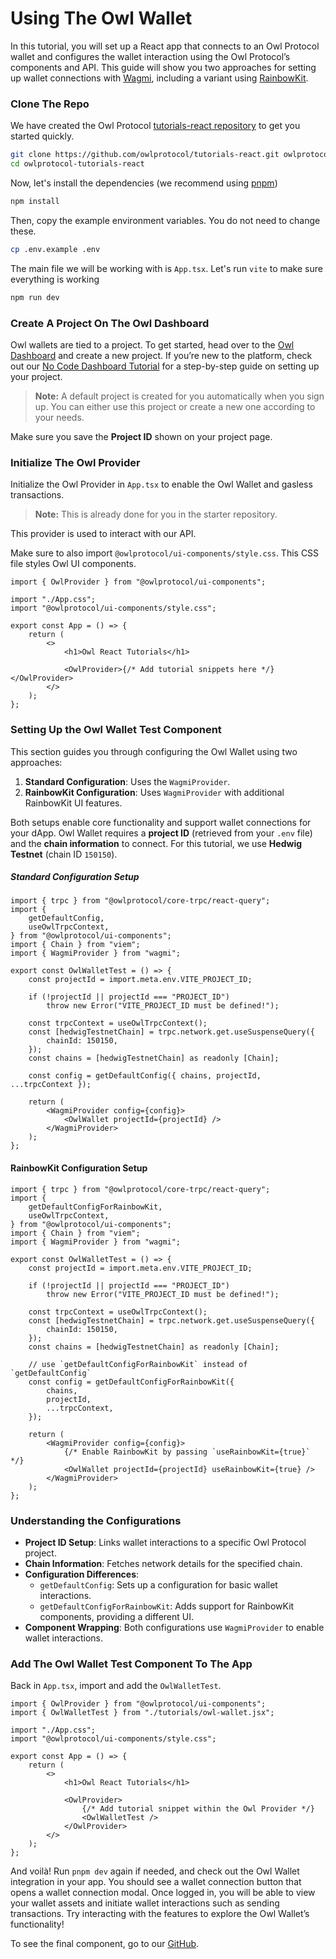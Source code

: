 
# Using The Owl Wallet

In this tutorial, you will set up a React app that connects to an Owl Protocol wallet and configures the wallet interaction using the Owl Protocol’s components and API. This guide will show you two approaches for setting up wallet connections with [Wagmi](https://wagmi.sh/), including a variant using [RainbowKit](https://www.rainbowkit.com/).

<Steps>

### Clone The Repo

We have created the Owl Protocol [tutorials-react repository](https://github.com/owlprotocol/tutorials-react.git) to get you started quickly.

```bash
git clone https://github.com/owlprotocol/tutorials-react.git owlprotocol-tutorials-react
cd owlprotocol-tutorials-react
```

Now, let's install the dependencies (we recommend using [pnpm](https://pnpm.io/))

```sh npm2yarn
npm install
```

Then, copy the example environment variables. You do not need to change these.

```bash
cp .env.example .env
```

The main file we will be working with is `App.tsx`. Let's run `vite` to make sure everything is working

```sh npm2yarn
npm run dev
```

### Create A Project On The Owl Dashboard

Owl wallets are tied to a project. To get started, head over to the [Owl Dashboard](https://dashboard.owlprotocol.xyz) and create a new project. If you’re new to the platform, check out our [No Code Dashboard Tutorial](../tutorials-dashboard/deploy-demo-project.mdx) for a step-by-step guide on setting up your project.

> **Note:** A default project is created for you automatically when you sign up. You can either use this project or create a new one according to your needs.

Make sure you save the **Project ID** shown on your project page.

### Initialize The Owl Provider

Initialize the Owl Provider in `App.tsx` to enable the Owl Wallet and gasless transactions.

> **Note:** This is already done for you in the starter repository.

This provider is used to interact with our API.

Make sure to also import `@owlprotocol/ui-components/style.css`. This CSS file styles Owl UI components.

```tsx
import { OwlProvider } from "@owlprotocol/ui-components";

import "./App.css";
import "@owlprotocol/ui-components/style.css";

export const App = () => {
    return (
        <>
            <h1>Owl React Tutorials</h1>

            <OwlProvider>{/* Add tutorial snippets here */}</OwlProvider>
        </>
    );
};
```

### Setting Up the Owl Wallet Test Component

This section guides you through configuring the Owl Wallet using two approaches:

1. **Standard Configuration**: Uses the `WagmiProvider`.
2. **RainbowKit Configuration**: Uses `WagmiProvider` with additional RainbowKit UI features.

Both setups enable core functionality and support wallet connections for your dApp. Owl Wallet requires a **project ID** (retrieved from your `.env` file) and the **chain information** to connect. For this tutorial, we use **Hedwig Testnet** (chain ID `150150`).

##### Standard Configuration Setup

```tsx
import { trpc } from "@owlprotocol/core-trpc/react-query";
import {
    getDefaultConfig,
    useOwlTrpcContext,
} from "@owlprotocol/ui-components";
import { Chain } from "viem";
import { WagmiProvider } from "wagmi";

export const OwlWalletTest = () => {
    const projectId = import.meta.env.VITE_PROJECT_ID;

    if (!projectId || projectId === "PROJECT_ID")
        throw new Error("VITE_PROJECT_ID must be defined!");

    const trpcContext = useOwlTrpcContext();
    const [hedwigTestnetChain] = trpc.network.get.useSuspenseQuery({
        chainId: 150150,
    });
    const chains = [hedwigTestnetChain] as readonly [Chain];

    const config = getDefaultConfig({ chains, projectId, ...trpcContext });

    return (
        <WagmiProvider config={config}>
            <OwlWallet projectId={projectId} />
        </WagmiProvider>
    );
};
```

#### RainbowKit Configuration Setup

```tsx
import { trpc } from "@owlprotocol/core-trpc/react-query";
import {
    getDefaultConfigForRainbowKit,
    useOwlTrpcContext,
} from "@owlprotocol/ui-components";
import { Chain } from "viem";
import { WagmiProvider } from "wagmi";

export const OwlWalletTest = () => {
    const projectId = import.meta.env.VITE_PROJECT_ID;

    if (!projectId || projectId === "PROJECT_ID")
        throw new Error("VITE_PROJECT_ID must be defined!");

    const trpcContext = useOwlTrpcContext();
    const [hedwigTestnetChain] = trpc.network.get.useSuspenseQuery({
        chainId: 150150,
    });
    const chains = [hedwigTestnetChain] as readonly [Chain];

    // use `getDefaultConfigForRainbowKit` instead of `getDefaultConfig`
    const config = getDefaultConfigForRainbowKit({
        chains,
        projectId,
        ...trpcContext,
    });

    return (
        <WagmiProvider config={config}>
            {/* Enable RainbowKit by passing `useRainbowKit={true}` */}
            <OwlWallet projectId={projectId} useRainbowKit={true} />
        </WagmiProvider>
    );
};
```

### Understanding the Configurations

-   **Project ID Setup**: Links wallet interactions to a specific Owl Protocol project.
-   **Chain Information**: Fetches network details for the specified chain.
-   **Configuration Differences**:
    -   `getDefaultConfig`: Sets up a configuration for basic wallet interactions.
    -   `getDefaultConfigForRainbowKit`: Adds support for RainbowKit components, providing a different UI.
-   **Component Wrapping**: Both configurations use `WagmiProvider` to enable wallet interactions.

### Add The Owl Wallet Test Component To The App

Back in `App.tsx`, import and add the `OwlWalletTest`.

```tsx
import { OwlProvider } from "@owlprotocol/ui-components";
import { OwlWalletTest } from "./tutorials/owl-wallet.jsx";

import "./App.css";
import "@owlprotocol/ui-components/style.css";

export const App = () => {
    return (
        <>
            <h1>Owl React Tutorials</h1>

            <OwlProvider>
                {/* Add tutorial snippet within the Owl Provider */}
                <OwlWalletTest />
            </OwlProvider>
        </>
    );
};
```

</Steps>

And voilà! Run `pnpm dev` again if needed, and check out the Owl Wallet integration in your app. You should see a wallet connection button that opens a wallet connection modal. Once logged in, you will be able to view your wallet assets and initiate wallet interactions such as sending transactions. Try interacting with the features to explore the Owl Wallet’s functionality!

To see the final component, go to our [GitHub](https://github.com/owlprotocol/tutorials-react/blob/main/src/tutorials/owl-wallet.tsx).
